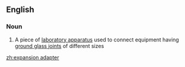 ==English==

===Noun===
{{en-noun|head=[[expansion]] [[adapter]]}}

# A piece of [[laboratory apparatus]] used to connect equipment having [[ground glass joint]]s of different sizes

[[zh:expansion adapter]]